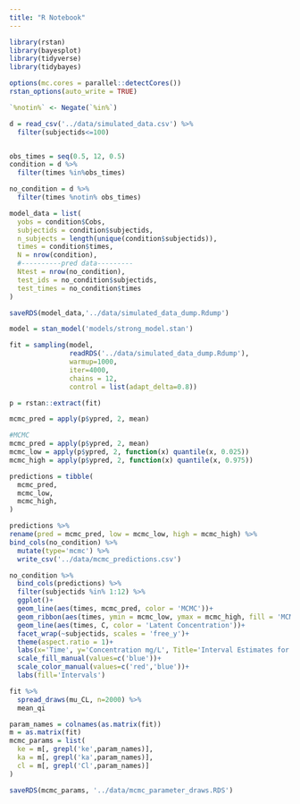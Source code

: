 ```yaml
---
title: "R Notebook"
---
```


```r
library(rstan)
library(bayesplot)
library(tidyverse)
library(tidybayes)

options(mc.cores = parallel::detectCores())
rstan_options(auto_write = TRUE)

`%notin%` <- Negate(`%in%`)

```

```r
d = read_csv('../data/simulated_data.csv') %>%
  filter(subjectids<=100)


obs_times = seq(0.5, 12, 0.5)
condition = d %>% 
  filter(times %in%obs_times)

no_condition = d %>% 
  filter(times %notin% obs_times)

model_data = list(
  yobs = condition$Cobs,
  subjectids = condition$subjectids,
  n_subjects = length(unique(condition$subjectids)),
  times = condition$times,
  N = nrow(condition),
  #----------pred data---------
  Ntest = nrow(no_condition),
  test_ids = no_condition$subjectids,
  test_times = no_condition$times
)

saveRDS(model_data,'../data/simulated_data_dump.Rdump')

```

```r

model = stan_model('models/strong_model.stan')

fit = sampling(model,
               readRDS('../data/simulated_data_dump.Rdump'),
               warmup=1000,
               iter=4000,
               chains = 12,
               control = list(adapt_delta=0.8))

p = rstan::extract(fit)

mcmc_pred = apply(p$ypred, 2, mean)

```


```r

#MCMC
mcmc_pred = apply(p$ypred, 2, mean)
mcmc_low = apply(p$ypred, 2, function(x) quantile(x, 0.025))
mcmc_high = apply(p$ypred, 2, function(x) quantile(x, 0.975))

predictions = tibble(
  mcmc_pred,
  mcmc_low,
  mcmc_high,
)

predictions %>% 
rename(pred = mcmc_pred, low = mcmc_low, high = mcmc_high) %>% 
bind_cols(no_condition) %>% 
  mutate(type='mcmc') %>% 
  write_csv('../data/mcmc_predictions.csv')

```


```r
no_condition %>% 
  bind_cols(predictions) %>% 
  filter(subjectids %in% 1:12) %>% 
  ggplot()+
  geom_line(aes(times, mcmc_pred, color = 'MCMC'))+
  geom_ribbon(aes(times, ymin = mcmc_low, ymax = mcmc_high, fill = 'MCMC'), alpha = 0.25)+
  geom_line(aes(times, C, color = 'Latent Concentration'))+
  facet_wrap(~subjectids, scales = 'free_y')+
  theme(aspect.ratio = 1)+
  labs(x='Time', y='Concentration mg/L', Title='Interval Estimates for concentration')+
  scale_fill_manual(values=c('blue'))+
  scale_color_manual(values=c('red','blue'))+
  labs(fill='Intervals')
```

```r
fit %>% 
  spread_draws(mu_CL, n=2000) %>% 
  mean_qi
```

```r
param_names = colnames(as.matrix(fit))
m = as.matrix(fit)
mcmc_params = list(
  ke = m[, grepl('ke',param_names)],
  ka = m[, grepl('ka',param_names)],
  cl = m[, grepl('Cl',param_names)]
)

saveRDS(mcmc_params, '../data/mcmc_parameter_draws.RDS')
```


